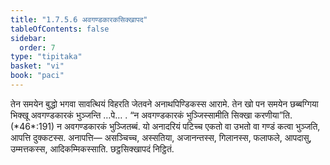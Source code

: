 ```yaml
---
title: "1.7.5.6 अवगण्डकारकसिक्खापद"
tableOfContents: false
sidebar:
  order: 7
type: "tipitaka"
basket: "vi"
book: "paci"
---
```



<DynamicBreadcrumb />

<Division number="622" book="paci">

<Paragraph number="1914" book="paci">
तेन समयेन बुद्धो भगवा सावत्थियं विहरति जेतवने अनाथपिण्डिकस्स आरामे. तेन खो पन समयेन छब्बग्गिया भिक्खू अवगण्डकारकं भुञ्जन्ति …पे… .
</Paragraph>

<Paragraph number="1915" book="paci">
<Emphasis>“न अवगण्डकारकं भुञ्जिस्सामीति सिक्खा</Emphasis> <Emphasis>करणीया”</Emphasis>ति. (*46*:<Emphasis>191</Emphasis>)
</Paragraph>

<Paragraph number="1916" book="paci">
न अवगण्डकारकं भुञ्जितब्बं. यो अनादरियं पटिच्च एकतो वा उभतो वा गण्डं कत्वा भुञ्जति, आपत्ति दुक्कटस्स.
</Paragraph>

<Paragraph number="1917" book="paci">
अनापत्ति— असञ्चिच्च, अस्सतिया, अजानन्तस्स, गिलानस्स, फलाफले, आपदासु, उम्मत्तकस्स, आदिकम्मिकस्साति.

</Paragraph>
</Division>

<Paragraph number="1918" type="center" book="paci">
छट्ठसिक्खापदं निट्ठितं.
</Paragraph>